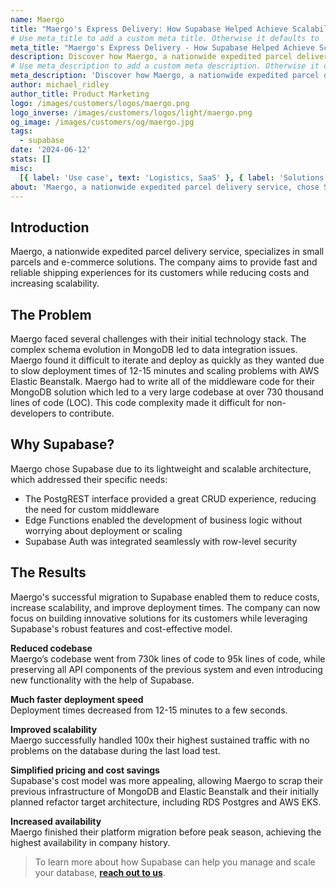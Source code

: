 ```yaml
---
name: Maergo
title: "Maergo's Express Delivery: How Supabase Helped Achieve Scalability, Speed, and Cost Saving"
# Use meta_title to add a custom meta title. Otherwise it defaults to '{name} | Supabase Customer Stories':
meta_title: "Maergo's Express Delivery - How Supabase Helped Achieve Scalability, Speed, and Cost Saving"
description: Discover how Maergo, a nationwide expedited parcel delivery service, reduced its codebase by 90%, decreased deployment times to just seconds, and achieved unprecedented scalability with Supabase.
# Use meta_description to add a custom meta description. Otherwise it defaults to {description}:
meta_description: 'Discover how Maergo, a nationwide expedited parcel delivery service, reduced its codebase by 90%, decreased deployment times to just seconds, and achieved unprecedented scalability with Supabase.'
author: michael_ridley
author_title: Product Marketing
logo: /images/customers/logos/maergo.png
logo_inverse: /images/customers/logos/light/maergo.png
og_image: /images/customers/og/maergo.jpg
tags:
  - supabase
date: '2024-06-12'
stats: []
misc:
  [{ label: 'Use case', text: 'Logistics, SaaS' }, { label: 'Solutions', text: 'Database, Auth' }]
about: 'Maergo, a nationwide expedited parcel delivery service, chose Supabase to overcome its technology challenges. With Supabase, Maergo was able to reduce its codebase by 90%, decrease deployment times from 12-15 minutes to just seconds, and achieve unprecedented scalability during peak season. Discover how Supabase helped Maergo achieve faster time-to-market, improved performance, and significant cost savings.'
---
```


## Introduction

Maergo, a nationwide expedited parcel delivery service, specializes in small parcels and e-commerce solutions. The company aims to provide fast and reliable shipping experiences for its customers while reducing costs and increasing scalability.

## The Problem

Maergo faced several challenges with their initial technology stack. The complex schema evolution in MongoDB led to data integration issues. Maergo found it difficult to iterate and deploy as quickly as they wanted due to slow deployment times of 12-15 minutes and scaling problems with AWS Elastic Beanstalk. Maergo had to write all of the middleware code for their MongoDB solution which led to a very large codebase at over 730 thousand lines of code (LOC). This code complexity made it difficult for non-developers to contribute.

## Why Supabase?

Maergo chose Supabase due to its lightweight and scalable architecture, which addressed their specific needs:

- The PostgREST interface provided a great CRUD experience, reducing the need for custom middleware
- Edge Functions enabled the development of business logic without worrying about deployment or scaling
- Supabase Auth was integrated seamlessly with row-level security

## The Results

Maergo's successful migration to Supabase enabled them to reduce costs, increase scalability, and improve deployment times. The company can now focus on building innovative solutions for its customers while leveraging Supabase's robust features and cost-effective model.

**Reduced codebase**\
Maergo’s codebase went from 730k lines of code to 95k lines of code, while preserving all API components of the previous system and even introducing new functionality with the help of Supabase.

**Much faster deployment speed**\
Deployment times decreased from 12-15 minutes to a few seconds.

**Improved scalability**\
Maergo successfully handled 100x their highest sustained traffic with no problems on the database during the last load test.

**Simplified pricing and cost savings**\
Supabase's cost model was more appealing, allowing Maergo to scrap their previous infrastructure of MongoDB and Elastic Beanstalk and their initially planned refactor target architecture, including RDS Postgres and AWS EKS.

**Increased availability**\
Maergo finished their platform migration before peak season, achieving the highest availability in company history.

> To learn more about how Supabase can help you manage and scale your database, **[reach out to us](https://forms.khuknasoft.com/enterprise)**.
